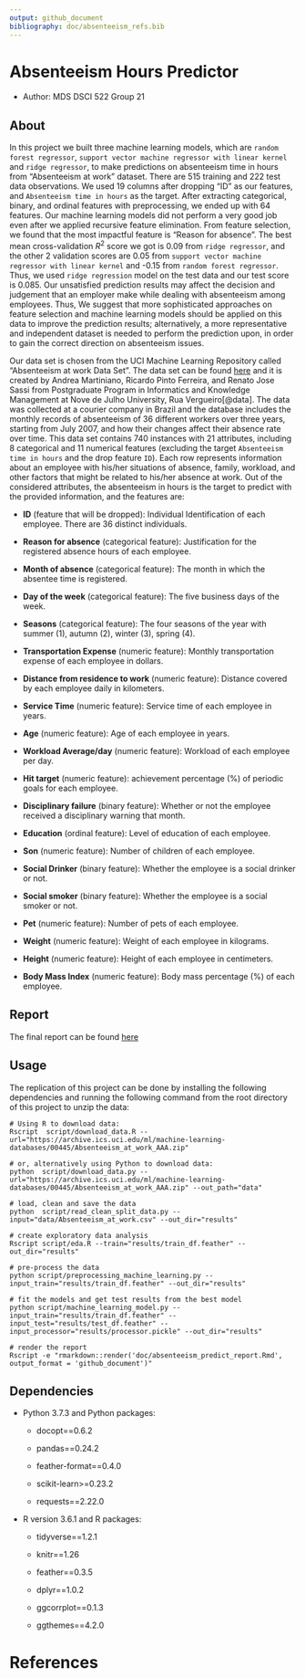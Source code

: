 ```yaml
---
output: github_document
bibliography: doc/absenteeism_refs.bib
---
```


# Absenteeism Hours Predictor

- Author: MDS DSCI 522 Group 21

## About

In this project we built three machine learning models, which are `random forest regressor`, `support vector machine regressor with linear kernel` and `ridge regressor`, to make predictions on absenteeism time in hours from "Absenteeism at work" dataset. There are 515 training and 222 test data observations. We used 19 columns after dropping "ID" as our features, and `Absenteeism time in hours` as the target. After extracting categorical, binary, and ordinal features with preprocessing, we ended up with 64 features. Our machine learning models did not perform a very good job even after we applied recursive feature elimination. From feature selection, we found that the most impactful feature is "Reason for absence". The best mean cross-validation $R^2$ score we got is 0.09 from `ridge regressor`, and the other 2 validation scores are 0.05 from `support vector machine regressor with linear kernel` and -0.15 from `random forest regressor`. Thus, we used `ridge regression` model on the test data and our test score is 0.085. Our unsatisfied prediction results may affect the decision and judgement that an employer make while dealing with absenteeism among employees. Thus, We suggest that more sophisticated approaches on feature selection and machine learning models should be applied on this data to improve the prediction results; alternatively, a more representative and independent dataset is needed to perform the prediction upon, in order to gain the correct direction on absenteeism issues.

Our data set is chosen from the UCI Machine Learning Repository called "Absenteeism at work Data Set". The data set can be found [here](https://archive.ics.uci.edu/ml/datasets/Absenteeism+at+work#) and it is created by Andrea Martiniano, Ricardo Pinto Ferreira, and Renato Jose Sassi from Postgraduate Program in Informatics and Knowledge Management at Nove de Julho University, Rua Vergueiro[@data]. The data was collected at a courier company in Brazil and the database includes the monthly records of absenteeism of 36 different workers over three years, starting from July 2007, and how their changes affect their absence rate over time. This data set contains 740 instances with 21 attributes, including 8 categorical and 11 numerical features (excluding the target `Absenteeism time in hours` and the drop feature `ID`). Each row represents information about an employee with his/her situations of absence, family, workload, and other factors that might be related to his/her absence at work. Out of the considered attributes, the absenteeism in hours is the target to predict with the provided information, and the features are:

-   **ID** (feature that will be dropped): Individual Identification of each employee. There are 36 distinct individuals.

-   **Reason for absence** (categorical feature): Justification for the registered absence hours of each employee.

-   **Month of absence** (categorical feature): The month in which the absentee time is registered.

-   **Day of the week** (categorical feature): The five business days of the week.

-   **Seasons** (categorical feature): The four seasons of the year with summer (1), autumn (2), winter (3), spring (4).

-   **Transportation Expense** (numeric feature): Monthly transportation expense of each employee in dollars.

-   **Distance from residence to work** (numeric feature): Distance covered by each employee daily in kilometers.

-   **Service Time** (numeric feature): Service time of each employee in years.

-   **Age** (numeric feature): Age of each employee in years.

-   **Workload Average/day** (numeric feature): Workload of each employee per day.

-   **Hit target** (numeric feature): achievement percentage (%) of periodic goals for each employee.

-   **Disciplinary failure** (binary feature): Whether or not the employee received a disciplinary warning that month.

-   **Education** (ordinal feature): Level of education of each employee.

-   **Son** (numeric feature): Number of children of each employee.

-   **Social Drinker** (binary feature): Whether the employee is a social drinker or not.

-   **Social smoker** (binary feature): Whether the employee is a social smoker or not.

-   **Pet** (numeric feature): Number of pets of each employee.

-   **Weight** (numeric feature): Weight of each employee in kilograms.

-   **Height** (numeric feature): Height of each employee in centimeters.

-   **Body Mass Index** (numeric feature): Body mass percentage (%) of each employee.


## Report

The final report can be found [here](http://htmlpreview.github.io/?https://raw.githubusercontent.com/UBC-MDS/dsci-522_group-21/main/doc/absenteeism_predict_report.html)


## Usage

The replication of this project can be done by installing the following dependencies and running the following command from the root directory of this project to unzip the data:

```
# Using R to download data:
Rscript  script/download_data.R --url="https://archive.ics.uci.edu/ml/machine-learning-databases/00445/Absenteeism_at_work_AAA.zip"

# or, alternatively using Python to download data:
python  script/download_data.py --url="https://archive.ics.uci.edu/ml/machine-learning-databases/00445/Absenteeism_at_work_AAA.zip" --out_path="data"

# load, clean and save the data
python  script/read_clean_split_data.py --input="data/Absenteeism_at_work.csv" --out_dir="results"

# create exploratory data analysis
Rscript script/eda.R --train="results/train_df.feather" --out_dir="results"

# pre-process the data
python script/preprocessing_machine_learning.py --input_train="results/train_df.feather" --out_dir="results"

# fit the models and get test results from the best model
python script/machine_learning_model.py --input_train="results/train_df.feather" --input_test="results/test_df.feather" --input_processor="results/processor.pickle" --out_dir="results"

# render the report
Rscript -e "rmarkdown::render('doc/absenteeism_predict_report.Rmd', output_format = 'github_document')"

```

## Dependencies

* Python 3.7.3 and Python packages:

  + docopt==0.6.2

  + pandas==0.24.2

  + feather-format==0.4.0
  
  + scikit-learn\>=0.23.2
  
  + requests==2.22.0
  
* R version 3.6.1 and R packages:

  + tidyverse==1.2.1

  + knitr==1.26
  
  + feather==0.3.5
  
  + dplyr==1.0.2
  
  + ggcorrplot==0.1.3
  
  + ggthemes==4.2.0
  

# References
